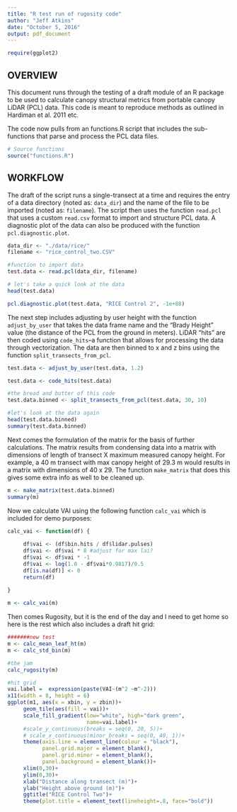 ```yaml
---
title: "R test run of rugosity code"
author: "Jeff Atkins"
date: "October 5, 2016"
output: pdf_document
---
```

```r
require(ggplot2)

```
## OVERVIEW

This document runs through the testing of a draft module of an R package to be used to calculate canopy structural metrics from portable canopy LiDAR (PCL) data. This code is meant to reproduce methods as outlined in Hardiman et al. 2011 etc.

The code now pulls from an functions.R script that includes the sub-functions that parse and process the PCL data files. 


```r
# Source functions
source("functions.R")

```

## WORKFLOW

The draft of the script runs a single-transect at a time and requires the entry of a data directory (noted as: `data_dir`) and the name of the file to be imported (noted as: `filename`). The script then uses the function `read.pcl` that uses a custom `read.csv` format to import and structure PCL data. A diagnostic plot of the data can also be produced with the function `pcl.diagnostic.plot`.

```r
data_dir <- "./data/rice/"
filename <- "rice_control_two.CSV"

#function to import data
test.data <- read.pcl(data_dir, filename)

# let's take a quick look at the data
head(test.data)

pcl.diagnostic.plot(test.data, "RICE Control 2", -1e+08)

```

The next step includes adjusting by user height with the function `adjust_by_user` that takes the data frame name and the "Brady Height" value (the distance of the PCL from the ground in meters). LiDAR "hits" are then coded using `code_hits`--a function that allows for processing the data through vectorization. The data are then binned to x and z bins using the function `split_transects_from_pcl`.


```r
test.data <- adjust_by_user(test.data, 1.2)

test.data <- code_hits(test.data)

#the bread and butter of this code
test.data.binned <- split_transects_from_pcl(test.data, 30, 10)

#let's look at the data again
head(test.data.binned)
summary(test.data.binned)
```

Next comes the formulation of the matrix for the basis of further calculations. The matrix results from condensing data into a matrix with dimensions of length of transect X maximum measured canopy height. For example, a 40 m transect with max canopy height of 29.3 m would results in a matrix with dimensions of 40 x 29. The function `make_matrix` that does this gives some extra info as well to be cleaned up.
```r
m <- make_matrix(test.data.binned)
summary(m)
```
Now we calculate VAI using the following function `calc_vai` which is included for demo purposes:

```r
calc_vai <- function(df) {
     
     df$vai <- (df$bin.hits / df$lidar.pulses) 
     df$vai <- df$vai * 8 #adjust for max lai?
     df$vai <- df$vai * -1
     df$vai <- log(1.0 - df$vai*0.9817)/0.5
     df[is.na(df)] <- 0
     return(df)
 
}
```
```r
m <- calc_vai(m)
```

Then comes Rugosity, but it is the end of the day and I need to get home so here is the rest which also includes a draft hit grid:

```r
#######new test
m <- calc_mean_leaf_ht(m)
m <- calc_std_bin(m)

#the jam
calc_rugosity(m)

#hit grid
vai.label =  expression(paste(VAI~(m^2 ~m^-2)))
x11(width = 8, height = 6)
ggplot(m1, aes(x = xbin, y = zbin))+ 
     geom_tile(aes(fill = vai))+
     scale_fill_gradient(low="white", high="dark green", 
                         name=vai.label)+
     #scale_y_continuous(breaks = seq(0, 20, 5))+
     # scale_x_continuous(minor_breaks = seq(0, 40, 1))+
     theme(axis.line = element_line(colour = "black"),
           panel.grid.major = element_blank(),
           panel.grid.minor = element_blank(),
           panel.background = element_blank())+
     xlim(0,30)+
     ylim(0,30)+
     xlab("Distance along transect (m)")+
     ylab("Height above ground (m)")+
     ggtitle("RICE Control Two")+
     theme(plot.title = element_text(lineheight=.8, face="bold"))



```


